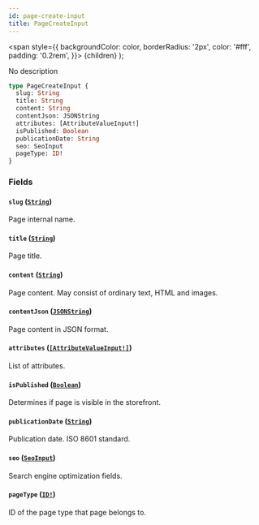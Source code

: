 ```yaml
---
id: page-create-input
title: PageCreateInput
---
```


<span
style={{
      backgroundColor: color,
      borderRadius: '2px',
      color: '#fff',
      padding: '0.2rem',
    }}>
{children}
</span>
);

No description

```graphql
type PageCreateInput {
  slug: String
  title: String
  content: String
  contentJson: JSONString
  attributes: [AttributeValueInput!]
  isPublished: Boolean
  publicationDate: String
  seo: SeoInput
  pageType: ID!
}
```

### Fields

#### `slug` ([`String`](/api-reference/scalars/string.mdx))

Page internal name.

#### `title` ([`String`](/api-reference/scalars/string.mdx))

Page title.

#### `content` ([`String`](/api-reference/scalars/string.mdx))

Page content. May consist of ordinary text, HTML and images.

#### `contentJson` ([`JSONString`](/api-reference/scalars/json-string.mdx))

Page content in JSON format.

#### `attributes` ([`[AttributeValueInput!]`](/api-reference/inputs/attribute-value-input.mdx))

List of attributes.

#### `isPublished` ([`Boolean`](/api-reference/scalars/boolean.mdx))

Determines if page is visible in the storefront.

#### `publicationDate` ([`String`](/api-reference/scalars/string.mdx))

Publication date. ISO 8601 standard.

#### `seo` ([`SeoInput`](/api-reference/inputs/seo-input.mdx))

Search engine optimization fields.

#### `pageType` ([`ID!`](/api-reference/scalars/id.mdx))

ID of the page type that page belongs to.
